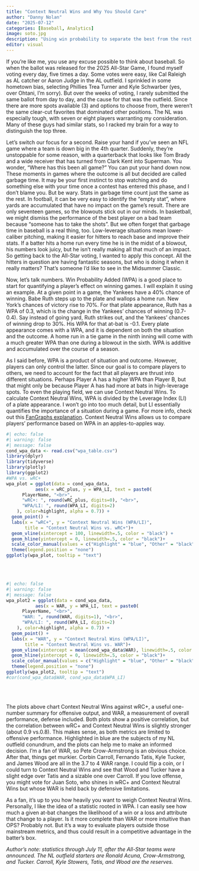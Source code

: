 ```yaml
---
title: "Context Neutral Wins and Why You Should Care"
author: "Danny Nolan"
date: "2025-07-12"
categories: [Baseball, Analytics]
image: soto.jpg
description: "Using win probability to separate the best from the rest."
editor: visual
---
```


If you're like me, you use any excuse possible to think about baseball.  So when the ballot was released for the 2025 All-Star Game, I found myself voting every day, five times a day.  Some votes were easy, like Cal Raleigh as AL catcher or Aaron Judge in the AL outfield.  I sprinkled in some hometown bias, selecting Phillies Trea Turner and Kyle Schwarber (yes, over Ohtani, I'm sorry).  But over the weeks of voting, I rarely submitted the same ballot from day to day, and the cause for that was the outfield.  Since there are more spots available (3) and options to choose from, there weren't the same clear-cut favorites that dominated other positions.  The NL was especially tough, with seven or eight players warranting my consideration.  Many of these guys had similar stats, so I racked my brain for a way to distinguish the top three.

Let's switch our focus for a second.  Raise your hand if you've seen an NFL game where a team is down big in the 4th quarter.  Suddenly, they're unstoppable for some reason, with a quarterback that looks like Tom Brady and a wide receiver that has turned from Clark Kent into Superman.  You wonder, "Where has this been all game?"  You can put your hand down now.  These moments in games where the outcome is all but decided are called garbage time.  It may be your first instinct to stop watching and do something else with your time once a contest has entered this phase, and I don't blame you.  But be wary.  Stats in garbage time count just the same as the rest.  In football, it can be very easy to identify the "empty stat", where yards are accumulated that have no impact on the game's result.  There are only seventeen games, so the blowouts stick out in our minds.  In basketball, we might dismiss the performance of the best player on a bad team because "someone has to take the shots".  But we often forget that garbage time in baseball is a real thing, too.  Low-leverage situations mean lower-caliber pitching, making it easier for hitters to reach base and improve their stats.  If a batter hits a home run every time he is in the midst of a blowout, his numbers look juicy, but he isn't really making all that much of an impact.  So getting back to the All-Star voting, I wanted to apply this concept.  All the hitters in question are having fantastic seasons, but who is doing it when it really matters?  That's someone I'd like to see in the Midsummer Classic.

Now, let's talk numbers.  Win Probability Added (WPA) is a good place to start for quantifying a player's effect on winning games.  I will explain it using an example.  At a given point in a game, the Yankees have a 40% chance of winning.  Babe Ruth steps up to the plate and wallops a home run.  New York's chances of victory rise to 70%.  For that plate appearance, Ruth has a WPA of 0.3, which is the change in the Yankees' chances of winning (0.7-0.4).  Say instead of going yard, Ruth strikes out, and the Yankees' chances of winning drop to 30%.  His WPA for that at-bat is -0.1.  Every plate appearance comes with a WPA, and it is dependent on both the situation and the outcome.  A home run in a tie game in the ninth inning will come with a much greater WPA than one during a blowout in the sixth.  WPA is additive and accumulated over the course of a season.  

As I said before, WPA is a product of situation and outcome.  However, players can only control the latter.  Since our goal is to compare players to others, we need to account for the fact that all players are thrust into different situations.  Perhaps Player A has a higher WPA than Player B, but that might only be because Player A has had more at bats in high-leverage spots.  To even the playing field, we can use Context Neutral Wins.  To calculate Context Neutral Wins, WPA is divided by the Leverage Index (LI) of a plate appearance.  I won't go into too much detail, but LI essentially quantifies the importance of a situation during a game.  For more info, check out this [FanGraphs explanation](https://library.fangraphs.com/misc/li/){.external target="_blank"}.  Context Neutral Wins allows us to compare players' performance based on WPA in an apples-to-apples way.  

```r
#| echo: false
#| warning: false
#| message: false
cond_wpa_data <- read.csv("wpa_table.csv")
library(dplyr)
library(tidyverse)
library(plotly)
library(ggplot2)
#WPA vs. wRC+
wpa_plot = ggplot(data = cond_wpa_data, 
           aes(x = wRC_plus, y = WPA_LI, text = paste0(
      PlayerName, "<br>",
      "wRC+: ", round(wRC_plus, digits=0), "<br>",
      "WPA/LI: ", round(WPA_LI, digits=2)
    ), color=highlight, alpha = 0.7)) +
  geom_point() +
  labs(x = "wRC+", y = "Context Neutral Wins (WPA/LI)", 
       title = "Context Neutral Wins vs. wRC+")+
  geom_vline(xintercept = 100, linewidth=.5, color = "black") +
  geom_hline(yintercept = 0, linewidth=.5, color = "black")+
  scale_color_manual(values = c("Highlight" = "blue", "Other" = "black"))+
  theme(legend.position = "none")
ggplotly(wpa_plot, tooltip = "text")
```

<br><br>

```r
#| echo: false
#| warning: false
#| message: false
wpa_plot2 = ggplot(data = cond_wpa_data, 
           aes(x = WAR, y = WPA_LI, text = paste0(
      PlayerName, "<br>",
      "WAR: ", round(WAR, digits=1), "<br>",
      "WPA/LI: ", round(WPA_LI, digits=2)
    ), color=highlight, alpha = 0.7)) +
  geom_point() +
  labs(x = "WAR", y = "Context Neutral Wins (WPA/LI)", 
       title = "Context Neutral Wins vs. WAR")+
  geom_vline(xintercept = mean(cond_wpa_data$WAR), linewidth=.5, color = "black") +
  geom_hline(yintercept = 0, linewidth=.5, color = "black")+
  scale_color_manual(values = c("Highlight" = "blue", "Other" = "black"))+
  theme(legend.position = "none")
ggplotly(wpa_plot2, tooltip = "text")
#cor(cond_wpa_data$WAR, cond_wpa_data$WPA_LI)
```

<br><br>

The plots above chart Context Neutral Wins against wRC+, a useful one-number summary for offensive output, and WAR, a measurement of overall performance, defense included.  Both plots show a positive correlation, but the correlation between wRC+ and Context Neutral Wins is slightly stronger (about 0.9 vs.0.8).  This makes sense, as both metrics are limited to offensive performance.  Highlighted in blue are the subjects of my NL outfield conundrum, and the plots can help me to make an informed decision.  I'm a fan of WAR, so Pete Crow-Armstrong is an obvious choice.  After that, things get murkier.  Corbin Carroll, Fernando Tatis, Kyle Tucker, and James Wood are all in the 3.7 to 4 WAR range.  I could flip a coin, or I could turn to Context Neutral Wins and see that Wood and Tucker have a slight edge over Tatis and a sizable one over Carroll.  If you love offense, you might vote for Juan Soto, who shines in wRC+ and Context Neutral Wins but whose WAR is held back by defensive limitations.  

As a fan, it's up to you how heavily you want to weigh Context Neutral Wins.  Personally, I like the idea of a statistic rooted in WPA.  I can easily see how much a given at-bat changes the likelihood of a win or a loss and attribute that change to a player.  Is it more complete than WAR or more intuitive than OPS?  Probably not.  But it's a way to evaluate players outside those mainstream metrics, and thus could result in a competitive advantage in the batter's box.

*Author's note: statistics through July 11, after the All-Star teams were announced.  The NL outfield starters are Ronald Acuna, Crow-Armstrong, and Tucker. Carroll, Kyle Stowers, Tatis, and Wood are the reserves.*